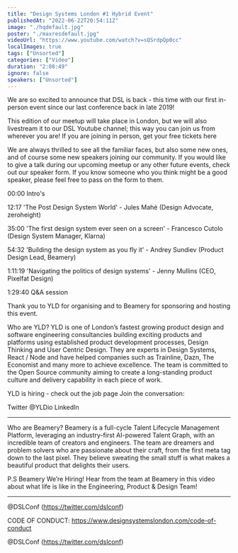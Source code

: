 ```yaml
---
title: "Design Systems London #1 Hybrid Event"
publishedAt: "2022-06-22T20:54:11Z"
image: "./hqdefault.jpg"
poster: "./maxresdefault.jpg"
videoUrl: "https://www.youtube.com/watch?v=sQSrdpQp0cc"
localImages: true
tags: ["Unsorted"]
categories: ["Video"]
duration: "2:08:49"
ignore: false
speakers: ["Unsorted"]
---
```


We are so excited to announce that DSL is back - this time with our first in-person event since our last conference back in late 2019!

This edition of our meetup will take place in London, but we will also livestream it to our DSL Youtube channel; this way you can join us from wherever you are!
If you are joining in person, get your free tickets here

We are always thrilled to see all the familiar faces, but also some new ones, and of course some new speakers joining our community. If you would like to give a talk during our upcoming meetup or any other future events, check out our speaker form. If you know someone who you think might be a good speaker, please feel free to pass on the form to them.

00:00 Intro's

12:17 'The Post Design System World' - Jules Mahé (Design Advocate, zeroheight)

35:00 'The first design system ever seen on a screen' - Francesco Cutolo (Design System Manager, Klarna)

54:32 'Building the design system as you fly it' - Andrey Sundiev (Product Design Lead, Beamery)

1:11:19 'Navigating the politics of design systems' - Jenny Mullins (CEO, Pixelfat Design)

1:29:40 Q&A session

Thank you to YLD for organising and to Beamery for sponsoring and hosting this event.

Who are YLD?
YLD is one of London’s fastest growing product design and software engineering consultancies building exciting products and platforms using established product development processes, Design Thinking and User Centric Design. They are experts in Design Systems, React / Node and have helped companies such as Trainline, Dazn, The Economist and many more to achieve excellence.
The team is committed to the Open Source community aiming to create a long-standing product culture and delivery capability in each piece of work.

YLD is hiring - check out the job page
Join the conversation:

Twitter @YLDio
LinkedIn

---

Who are Beamery?
Beamery is a full-cycle Talent Lifecycle Management Platform, leveraging an industry-first AI-powered Talent Graph, with an incredible team of creators and engineers. The team are dreamers and problem solvers who are passionate about their craft, from the first meta tag down to the last pixel. They believe sweating the small stuff is what makes a beautiful product that delights their users.

P.S Beamery We’re Hiring!
Hear from the team at Beamery in this video about what life is like in the Engineering, Product & Design Team!

---

@DSLConf (https://twitter.com/dslconf)

CODE OF CONDUCT:
https://www.designsystemslondon.com/code-of-conduct

@DSLConf (https://twitter.com/dslconf)
